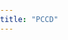```yaml
---
title: "PCCD"
---
```


<html>

<head>

<title>Leaflet.timeline Example - Country Borders</title>

<link
      rel="stylesheet"
      href="https://unpkg.com/leaflet@1.6.0/dist/leaflet.css"
    />

```{=html}
<script src="https://unpkg.com/leaflet@1.6.0/dist/leaflet.js"></script>
```
```{=html}
<script src="files/leaflet.timeline.js"></script>
```
```{=html}
<style>
      html,
      body {
        margin: 0;
        padding: 0;
      }
      #map {
        width: 100%;
        height: 100%;
      }
      .leaflet-bottom.leaflet-left {
        width: 100%;
      }
      .leaflet-control-container .leaflet-timeline-controls {
        box-sizing: border-box;
        width: 100%;
        margin: 0;
        margin-bottom: 15px;
      }
    </style>
```
</head>

<body>

::: {#map}
:::

```{=html}
<script>
      function getColorFor(str) {
        // java String#hashCode
        var hash = 0;
        for (var i = 0; i < str.length; i++) {
          hash = str.charCodeAt(i) + ((hash << 5) - hash);
        }
        var red = (hash >> 24) & 0xff;
        var grn = (hash >> 16) & 0xff;
        var blu = (hash >> 8) & 0xff;
        return "rgb(" + red + "," + grn + "," + blu + ")";
      }
      var osmUrl = "https://{s}.tile.openstreetmap.org/{z}/{x}/{y}.png";
      var osmAttrib =
        '&copy; <a href="https://openstreetmap.org/copyright">OpenStreetMap</a> contributors';
      var osm = L.tileLayer(osmUrl, { maxZoom: 18, attribution: osmAttrib });
      var map = L.map("map", {
        layers: [osm],
        center: new L.LatLng(0, 0),
        zoom: 2,
      });
      var timeline;
      var timelineControl;

      function onLoadData(data) {
        timeline = L.timeline(data, {
          style: function (data) {
            return {
              stroke: false,
              color: getColorFor(data.properties.name),
              fillOpacity: 0.5,
            };
          },
          waitToUpdateMap: true,
          onEachFeature: function (feature, layer) {
            layer.bindTooltip(feature.properties.name);
          },
        });

        timelineControl = L.timelineSliderControl({
          formatOutput: function (date) {
            return new Date(date).toLocaleDateString();
          },
          enableKeyboardControls: true,
        });
        timeline.addTo(map);
        timelineControl.addTo(map);
        timelineControl.addTimelines(timeline);
      }
    </script>
```
```{=html}
<script src="files/borders-parsed.jsonp"></script>
```
</body>

</html>
